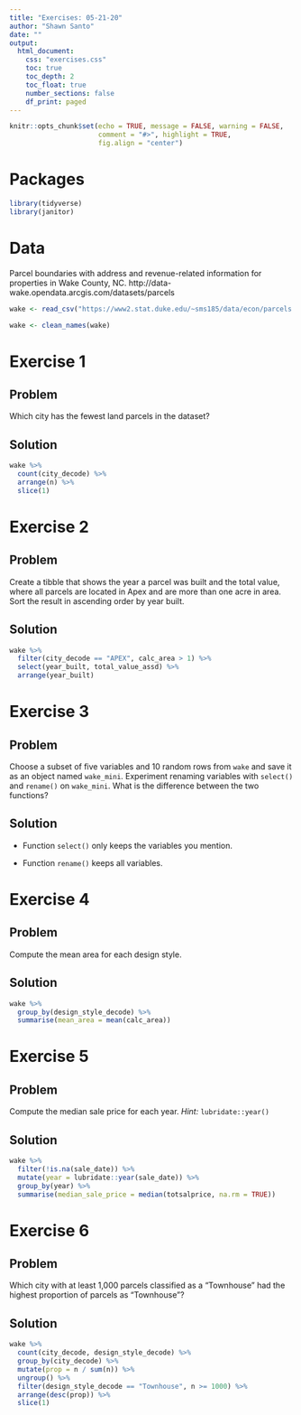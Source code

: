 ```yaml
---
title: "Exercises: 05-21-20"
author: "Shawn Santo"
date: ""
output: 
  html_document:
    css: "exercises.css"
    toc: true
    toc_depth: 2
    toc_float: true
    number_sections: false
    df_print: paged
---
```


```r
knitr::opts_chunk$set(echo = TRUE, message = FALSE, warning = FALSE,
                      comment = "#>", highlight = TRUE,
                      fig.align = "center")
```

# Packages

```r
library(tidyverse)
library(janitor)
```

# Data

Parcel boundaries with address and revenue-related information for properties in 
Wake County, NC. http://data-wake.opendata.arcgis.com/datasets/parcels

```r
wake <- read_csv("https://www2.stat.duke.edu/~sms185/data/econ/parcels.csv")

wake <- clean_names(wake)
```

# Exercise 1 {.tabset .tabset-fade .tabset-pills}

## Problem

Which city has the fewest land parcels in the dataset?

## Solution

```r
wake %>% 
  count(city_decode) %>% 
  arrange(n) %>% 
  slice(1)
```

# Exercise 2 {.tabset .tabset-fade .tabset-pills}

## Problem

Create a tibble that shows the year a parcel was built and the total
value, where all parcels are located in Apex and are more than one acre in
area. Sort the result in ascending order by year built.

## Solution

```r
wake %>% 
  filter(city_decode == "APEX", calc_area > 1) %>% 
  select(year_built, total_value_assd) %>% 
  arrange(year_built)
```

# Exercise 3 {.tabset .tabset-fade .tabset-pills}

## Problem

Choose a subset of five variables and 10 random rows from `wake` and save it 
as an object named `wake_mini`. Experiment renaming variables with
`select()` and `rename()` on `wake_mini`. What is the difference between the
two functions?

## Solution

- Function `select()` only keeps the variables you mention.

- Function `rename()` keeps all variables.

# Exercise 4 {.tabset .tabset-fade .tabset-pills}

## Problem

Compute the mean area for each design style.

## Solution

```r
wake %>% 
  group_by(design_style_decode) %>% 
  summarise(mean_area = mean(calc_area))
```

# Exercise 5 {.tabset .tabset-fade .tabset-pills}

## Problem

Compute the median sale price for each year. *Hint:* `lubridate::year()`

## Solution

```r
wake %>% 
  filter(!is.na(sale_date)) %>% 
  mutate(year = lubridate::year(sale_date)) %>% 
  group_by(year) %>% 
  summarise(median_sale_price = median(totsalprice, na.rm = TRUE))
```

# Exercise 6 {.tabset .tabset-fade .tabset-pills}

## Problem

Which city with at least 1,000 parcels classified as a "Townhouse"
had the highest proportion of parcels as "Townhouse"?

## Solution

```r
wake %>% 
  count(city_decode, design_style_decode) %>% 
  group_by(city_decode) %>% 
  mutate(prop = n / sum(n)) %>% 
  ungroup() %>% 
  filter(design_style_decode == "Townhouse", n >= 1000) %>% 
  arrange(desc(prop)) %>% 
  slice(1)
```

